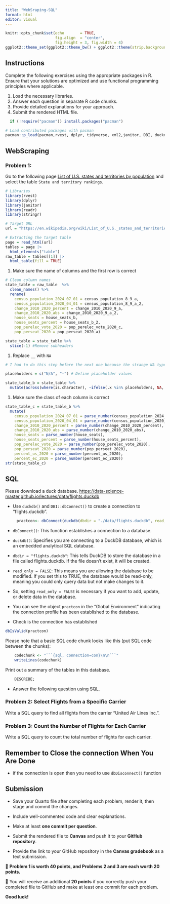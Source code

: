 ```yaml
---
title: "WebSraping-SQL"
format: html
editor: visual
---
```


```r
knitr::opts_chunk$set(echo       = TRUE, 
                      fig.align  = "center",
                      fig.height = 3, fig.width = 4)
ggplot2::theme_set(ggplot2::theme_bw() + ggplot2::theme(strip.background = ggplot2::element_rect(fill = "white")))
```

## Instructions

Complete the following exercises using the appropriate packages in R. Ensure that your solutions are optimized and use functional programming principles where applicable.

1.  Load the necessary libraries.
2.  Answer each question in separate R code chunks.
3.  Provide detailed explanations for your approach.
4.  Submit the rendered HTML file.

```r
  if (!require("pacman")) install.packages("pacman")

# Load contributed packages with pacman
pacman::p_load(pacman,rvest, dplyr, tidyverse, xml2,janitor, DBI, duckdb, nycflights13)
```

## WebScraping

### Problem 1:

Go to the following page [List of U.S. states and territories by population](https://en.wikipedia.org/wiki/List_of_U.S._states_and_territories_by_population) and select the table `State and territory rankings`.

```r
# Libraries
library(rvest)
library(dplyr)
library(janitor)
library(readr)
library(stringr)

# Target URL
url = "https://en.wikipedia.org/wiki/List_of_U.S._states_and_territories_by_population"

# Extracting the target table
page = read_html(url)
tables = page |> 
  html_elements("table")
raw_table = tables[[1]] |> 
  html_table(fill = TRUE)
```

1.  Make sure the name of columns and the first row is correct

```r
# Clean column names
state_table = raw_table  %>%  
  clean_names() %>%  
  rename(
    census_population_2024_07_01 = census_population_8_9_a,
    census_population_2020_04_01 = census_population_8_9_a_2,
    change_2010_2020_percent = change_2010_2020_9_a,
    change_2010_2020_abs = change_2010_2020_9_a_2,
    house_seats = house_seats_b,
    house_seats_percent = house_seats_b_2,
    pop_perelec_vote_2020 = pop_perelec_vote_2020_c,
    pop_perseat_2020 = pop_perseat_2020_a)

state_table = state_table %>% 
  slice(-1) #Remove subheaders
```

1.  Replace `__` with `NA`

```r
# I had to do this step before the next one because the strange NA types were throwing errors

placeholders = c("N/A", "—") # Define placeholder values

state_table_b = state_table %>% 
  mutate(across(where(is.character), ~ifelse(.x %in% placeholders, NA, .x)))
```

1.  Make sure the class of each column is correct

```r
state_table_c = state_table_b %>% 
  mutate(
    census_population_2024_07_01 = parse_number(census_population_2024_07_01),
    census_population_2020_04_01 = parse_number(census_population_2020_04_01),
    change_2010_2020_percent = parse_number(change_2010_2020_percent),
    change_2010_2020_abs = parse_number(change_2010_2020_abs),
    house_seats = parse_number(house_seats),
    house_seats_percent = parse_number(house_seats_percent),
    pop_perelec_vote_2020 = parse_number(pop_perelec_vote_2020),
    pop_perseat_2020 = parse_number(pop_perseat_2020),
    percent_us_2020 = parse_number(percent_us_2020),
    percent_ec_2020 = parse_number(percent_ec_2020))
str(state_table_c)
```

## SQL

Please download a duck database. <https://data-science-master.github.io/lectures/data/flights.duckdb>

-   Use `duckdb()` and `DBI::dbConnect()` to create a connection to "flights.duckdb".

```r
     practcon<- dbConnect(duckdb(dbdir = "./data/flights.duckdb", read_only = FALSE))

```

-   `dbConnect()`: This function establishes a connection to a database.

-   `duckdb()`: Specifies you are connecting to a DuckDB database, which is an embedded analytical SQL database.

-   `dbdir = "flights.duckdb"`: This tells DuckDB to store the database in a file called flights.duckdb. If the file doesn't exist, it will be created.

-   `read_only = FALSE`: This means you are allowing the database to be modified. If you set this to TRUE, the database would be read-only, meaning you could only query data but not make changes to it.

-   So, setting `read_only = FALSE` is necessary if you want to add, update, or delete data in the database.

-   You can see the object `practcon` in the "Global Environment" indicating the connection profile has been established to the database.

-   Check is the connection has established

```r
dbIsValid(practcon)
```

Please note that a basic SQL code chunk looks like this (put SQL code between the chunks):

```r
    codechunk <- "```{sql, connection=con}\n\n```"
    writeLines(codechunk)
```

Print out a summary of the tables in this database.

```sql
    DESCRIBE;
```

-   Answer the following question using SQL.

### Problem 2: Select Flights from a Specific Carrier

Write a SQL query to find all flights from the carrier "United Air Lines Inc.".

### Problem 3: Count the Number of Flights for Each Carrier

Write a SQL query to count the total number of flights for each carrier.

## Remember to Close the connection When You Are Done

-   if the connection is open then you need to use `dbDisconnect()` function

## Submission

-   Save your Quarto file after completing each problem, render it, then stage and commit the changes.\

-   Include well-commented code and clear explanations.\

-   Make at least **one commit per question**.\

-   Submit the rendered file to **Canvas** and push it to your **GitHub repository**.\

-   Provide the link to your GitHub repository in the **Canvas gradebook** as a text submission.\

🔹 **Problem 1 is worth 40 points, and Problems 2 and 3 are each worth 20 points.**\

🔹 You will receive an additional **20 points** if you correctly push your completed file to GitHub and make at least one commit for each problem.\

**Good luck!**
